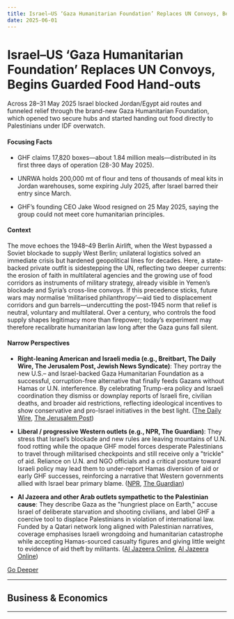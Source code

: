 ```yaml
---
title: Israel–US ‘Gaza Humanitarian Foundation’ Replaces UN Convoys, Begins Guarded Food Hand-outs
date: 2025-06-01
---
```


# Israel–US ‘Gaza Humanitarian Foundation’ Replaces UN Convoys, Begins Guarded Food Hand-outs

Across 28–31 May 2025 Israel blocked Jordan/Egypt aid routes and funneled relief through the brand-new Gaza Humanitarian Foundation, which opened two secure hubs and started handing out food directly to Palestinians under IDF overwatch.

#### Focusing Facts

- GHF claims 17,820 boxes—about 1.84 million meals—distributed in its first three days of operation (28-30 May 2025).

- UNRWA holds 200,000 mt of flour and tens of thousands of meal kits in Jordan warehouses, some expiring July 2025, after Israel barred their entry since March.

- GHF’s founding CEO Jake Wood resigned on 25 May 2025, saying the group could not meet core humanitarian principles.

#### Context

The move echoes the 1948–49 Berlin Airlift, when the West bypassed a Soviet blockade to supply West Berlin; unilateral logistics solved an immediate crisis but hardened geopolitical lines for decades.  Here, a state-backed private outfit is sidestepping the UN, reflecting two deeper currents: the erosion of faith in multilateral agencies and the growing use of food corridors as instruments of military strategy, already visible in Yemen’s blockade and Syria’s cross-line convoys.  If this precedence sticks, future wars may normalise ‘militarised philanthropy’—aid tied to displacement corridors and gun barrels—undercutting the post-1945 norm that relief is neutral, voluntary and multilateral.  Over a century, who controls the food supply shapes legitimacy more than firepower; today’s experiment may therefore recalibrate humanitarian law long after the Gaza guns fall silent.

#### Narrow Perspectives

- **Right-leaning American and Israeli media (e.g., Breitbart, The Daily Wire, The Jerusalem Post, Jewish News Syndicate)**: They portray the new U.S.– and Israel-backed Gaza Humanitarian Foundation as a successful, corruption-free alternative that finally feeds Gazans without Hamas or U.N. interference. By celebrating Trump-era policy and Israeli coordination they dismiss or downplay reports of Israeli fire, civilian deaths, and broader aid restrictions, reflecting ideological incentives to show conservative and pro-Israel initiatives in the best light. ([The Daily Wire](https://www.dailywire.com/news/white-house-torches-bidens-gaza-pier-as-trumps-aid-mission-feeds-a-million-gazans), [The Jerusalem Post](https://www.jpost.com/breaking-news/article-855829))

- **Liberal / progressive Western outlets (e.g., NPR, The Guardian)**: They stress that Israel’s blockade and new rules are leaving mountains of U.N. food rotting while the opaque GHF model forces desperate Palestinians to travel through militarised checkpoints and still receive only a "trickle" of aid. Reliance on U.N. and NGO officials and a critical posture toward Israeli policy may lead them to under-report Hamas diversion of aid or early GHF successes, reinforcing a narrative that Western governments allied with Israel bear primary blame. ([NPR](https://www.npr.org/2025/05/30/g-s1-69815/gaza-food-aid-decays-jordan-israel), [The Guardian](https://www.theguardian.com/law/2025/may/31/israel-accused-setting-dangerous-precedent-global-human-rights-gaza))

- **Al Jazeera and other Arab outlets sympathetic to the Palestinian cause**: They describe Gaza as the "hungriest place on Earth," accuse Israel of deliberate starvation and shooting civilians, and label GHF a coercive tool to displace Palestinians in violation of international law. Funded by a Qatari network long aligned with Palestinian narratives, coverage emphasises Israeli wrongdoing and humanitarian catastrophe while accepting Hamas-sourced casualty figures and giving little weight to evidence of aid theft by militants. ([Al Jazeera Online](https://www.aljazeera.com/news/2025/5/31/gaza-hungriest-place-on-earth-all-its-people-at-risk-of-famine-un-warns), [Al Jazeera Online](https://www.aljazeera.com/news/2025/5/30/un-says-famine-stalks-all-in-gaza-israel-shoots-wounds-aid-seekers))


[Go Deeper](https://www.perplexity.ai/search?q=Israel%E2%80%93US+%E2%80%98Gaza+Humanitarian+Foundation%E2%80%99+Replaces+UN+Convoys%2C+Begins+Guarded+Food+Hand-outs)

---

## Business & Economics

---

<a id='opec-confirms-third-411000-bpd-output-increase-for-july-2025'></a>
